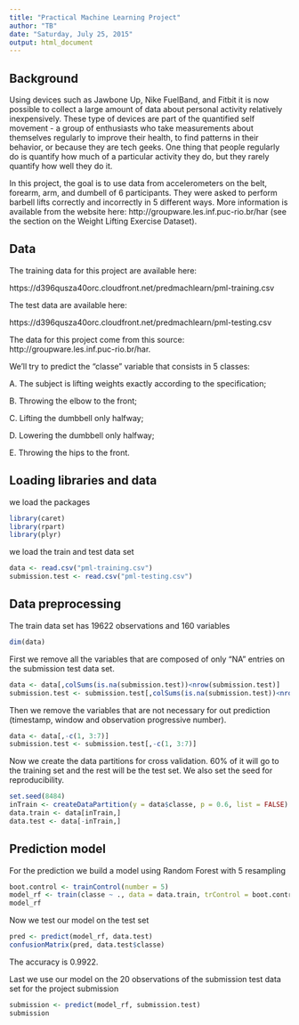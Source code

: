 ```yaml
---
title: "Practical Machine Learning Project"
author: "TB"
date: "Saturday, July 25, 2015"
output: html_document
---
```


## Background

Using devices such as Jawbone Up, Nike FuelBand, and Fitbit it is now possible to collect a large amount of data about personal activity relatively inexpensively. These type of devices are part of the quantified self movement - a group of enthusiasts who take measurements about themselves regularly to improve their health, to find patterns in their behavior, or because they are tech geeks. One thing that people regularly do is quantify how much of a particular activity they do, but they rarely quantify how well they do it.

In this project, the goal is to use data from accelerometers on the belt, forearm, arm, and dumbell of 6 participants. They were asked to perform barbell lifts correctly and incorrectly in 5 different ways. More information is available from the website here: http://groupware.les.inf.puc-rio.br/har (see the section on the Weight Lifting Exercise Dataset). 

## Data 

The training data for this project are available here: 

https://d396qusza40orc.cloudfront.net/predmachlearn/pml-training.csv

The test data are available here: 

https://d396qusza40orc.cloudfront.net/predmachlearn/pml-testing.csv

The data for this project come from this source: http://groupware.les.inf.puc-rio.br/har.

We'll try to predict the "classe" variable that consists in 5 classes:

A. The subject is lifting weights exactly according to the specification;

B. Throwing the elbow to the front;

C. Lifting the dumbbell only halfway;

D. Lowering the dumbbell only halfway;

E. Throwing the hips to the front.

## Loading libraries and data

we load the packages
```r
library(caret)
library(rpart)
library(plyr)
```

we load the train and test data set
```r
data <- read.csv("pml-training.csv")
submission.test <- read.csv("pml-testing.csv")
```

## Data preprocessing

The train data set has 19622 observations and 160 variables
```r
dim(data)
```


First we remove all the variables that are composed of only "NA" entries on the submission test data set.
```r
data <- data[,colSums(is.na(submission.test))<nrow(submission.test)]
submission.test <- submission.test[,colSums(is.na(submission.test))<nrow(submission.test)]
```

Then we remove the variables that are not necessary for out prediction (timestamp, window and observation progressive number). 
```r
data <- data[,-c(1, 3:7)]
submission.test <- submission.test[,-c(1, 3:7)]
```

Now we create the data partitions for cross validation. 60% of it will go to the training set and the rest will be the test set. We also set the seed for reproducibility.
```r
set.seed(8484)
inTrain <- createDataPartition(y = data$classe, p = 0.6, list = FALSE)
data.train <- data[inTrain,]
data.test <- data[-inTrain,]
```

## Prediction model

For the prediction we build a model using Random Forest with 5 resampling
```r
boot.control <- trainControl(number = 5)
model_rf <- train(classe ~ ., data = data.train, trControl = boot.control)
model_rf
```

Now we test our model on the test set
```r
pred <- predict(model_rf, data.test)
confusionMatrix(pred, data.test$classe)
```

The accuracy is 0.9922.

Last we use our model on the 20 observations of the submission test data set for the project submission
```r
submission <- predict(model_rf, submission.test)
submission
```